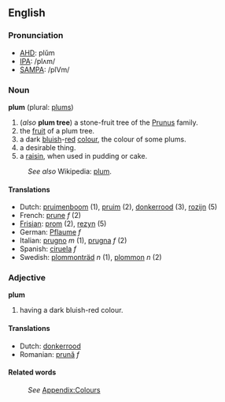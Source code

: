 ==English==
===Pronunciation===
*[[w:AHD|AHD]]: plŭm
*[[w:IPA|IPA]]: /plʌm/
*[[w:SAMPA|SAMPA]]: /plVm/

===Noun===
'''plum''' (plural: [[plums]])

#(''also'' '''plum tree''') a stone-fruit tree of the [[Prunus]] family.
#the [[fruit]] of a plum tree.
#a dark [[blue|bluish]]-[[red]] [[color|colour]], the colour of some plums.
#a desirable thing.
#a [[raisin]], when used in pudding or cake.
:''See also'' Wikipedia: [[w:plum|plum]].

====Translations====
*Dutch: [[pruimenboom]] (1), [[pruim]] (2), [[donkerrood]] (3), [[rozijn]] (5)
*French: [[prune]] ''f'' (2)
*[[Frisian]]: [[prom]] (2), [[rezyn]] (5)
*German: [[Pflaume]] ''f''
*Italian: [[prugno]] ''m'' (1), [[prugna]] ''f'' (2)
*Spanish: [[ciruela]] ''f''
*Swedish: [[plommonträd]] ''n'' (1), [[plommon]] ''n'' (2)

===Adjective===
'''plum'''

#having a dark bluish-red colour.

====Translations====
*Dutch: [[donkerrood]]
*Romanian: [[prună]] ''f''

====Related words====
:''See'' [[Wiktionary_Appendix:Colours|Appendix:Colours]]